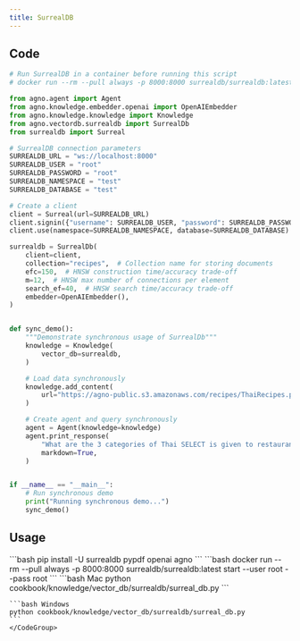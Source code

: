 ```yaml
---
title: SurrealDB 
---
```


## Code

```python cookbook/knowledge/vector_db/surrealdb/surreal_db.py
# Run SurrealDB in a container before running this script
# docker run --rm --pull always -p 8000:8000 surrealdb/surrealdb:latest start --user root --pass root

from agno.agent import Agent
from agno.knowledge.embedder.openai import OpenAIEmbedder
from agno.knowledge.knowledge import Knowledge
from agno.vectordb.surrealdb import SurrealDb
from surrealdb import Surreal

# SurrealDB connection parameters
SURREALDB_URL = "ws://localhost:8000"
SURREALDB_USER = "root"
SURREALDB_PASSWORD = "root"
SURREALDB_NAMESPACE = "test"
SURREALDB_DATABASE = "test"

# Create a client
client = Surreal(url=SURREALDB_URL)
client.signin({"username": SURREALDB_USER, "password": SURREALDB_PASSWORD})
client.use(namespace=SURREALDB_NAMESPACE, database=SURREALDB_DATABASE)

surrealdb = SurrealDb(
    client=client,
    collection="recipes",  # Collection name for storing documents
    efc=150,  # HNSW construction time/accuracy trade-off
    m=12,  # HNSW max number of connections per element
    search_ef=40,  # HNSW search time/accuracy trade-off
    embedder=OpenAIEmbedder(),
)


def sync_demo():
    """Demonstrate synchronous usage of SurrealDb"""
    knowledge = Knowledge(
        vector_db=surrealdb,
    )

    # Load data synchronously
    knowledge.add_content(
        url="https://agno-public.s3.amazonaws.com/recipes/ThaiRecipes.pdf",
    )

    # Create agent and query synchronously
    agent = Agent(knowledge=knowledge)
    agent.print_response(
        "What are the 3 categories of Thai SELECT is given to restaurants overseas?",
        markdown=True,
    )


if __name__ == "__main__":
    # Run synchronous demo
    print("Running synchronous demo...")
    sync_demo()
```

## Usage

<Steps>
  <Snippet file="create-venv-step.mdx" />

  <Step title="Install libraries">
    ```bash
    pip install -U surrealdb pypdf openai agno
    ```
  </Step>

  <Step title="Run SurrealDB">
    ```bash
docker run --rm --pull always -p 8000:8000 surrealdb/surrealdb:latest start --user root --pass root     
      ```
  </Step>

  <Step title="Run Agent">
    <CodeGroup>
    ```bash Mac
    python cookbook/knowledge/vector_db/surrealdb/surreal_db.py
    ```

    ```bash Windows
    python cookbook/knowledge/vector_db/surrealdb/surreal_db.py
    ```
    </CodeGroup>
  </Step>
</Steps>